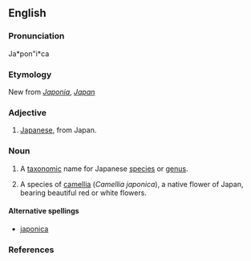 ==English==

===Pronunciation===
Ja*pon"i*ca 

===Etymology===
New {{L.}} from ''[[Japonia]]'', ''[[Japan]]''

===Adjective===
{{en-adj|-}}

# [[Japanese]], from Japan.

===Noun===
{{en-noun|-}}
# {{science}} A [[taxonomic]] name for Japanese [[species]] or [[genus]].
# {{Botany}} A species of [[camellia]] (''Camellia japonica''), a native flower of Japan, bearing beautiful red or white flowers. 

====Alternative spellings====
*[[japonica]]

===References===
{{R:Webster 1913}}